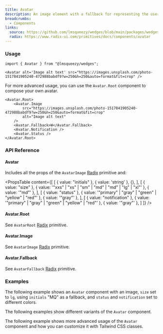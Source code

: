 ```yaml
---
title: Avatar
description: An image element with a fallback for representing the user.
breadcrumbs:
  - Components
links:
  source: https://github.com/lmsqueezy/wedges/blob/main/packages/wedges/src/components/Avatar/Avatar.tsx
  radix: https://www.radix-ui.com/primitives/docs/components/avatar
---
```


<PreviewComponent name="avatar/preview" />

### Usage

```tsx
import { Avatar } from "@lmsqueezy/wedges";
```
    
```tsx showLineNumbers
<Avatar alt='Image alt text' src="https://images.unsplash.com/photo-1517841905240-472988babdf9?w=250&h=250&auto=format&fit=crop" />
```

For more advanced usage, you can use the `Avatar.Root` component to compose your own avatar.

```tsx
<Avatar.Root>
    <Avatar.Image
        src="https://images.unsplash.com/photo-1517841905240-472988babdf9?w=250&h=250&auto=format&fit=crop"
        alt="Image alt text"
    />
    <Avatar.Fallback>W</Avatar.Fallback>
    <Avatar.Notification />
    <Avatar.Status />
</Avatar.Root>
```

### API Reference

#### Avatar

Includes all the props of the `AvatarImage` <a href="https://www.radix-ui.com/primitives/docs/components/avatar#image" rel="nofollow noreferrer" target="_blank">Radix</a> primitive and:

<PropsTable
  content={[
    [
      { value: "initials" },
      { value: 'string' },
      {},
    ],
    [
      { value: "size" },
      { value: '"xxs" | "xs" | "sm" | "md" | "md" | "lg" | "xl"' },
      { value: '"md"' },
    ],
    [
        { value: "status" },
        { value: '"primary" | "gray" | "green" | "yellow" | "red"' },
        { value: '"gray"' },
    ],
    [
        { value: "notification" },
        { value: '"primary" | "gray" | "green" | "yellow" | "red"' },
        { value: '"gray"' },
    ]
  ]}
/>

#### Avatar.Root

See `AvatarRoot` <a href="https://www.radix-ui.com/primitives/docs/components/avatar#root" target="_blank" rel="nofollow noreferrer">Radix</a> primitive.

#### Avatar.Image

See `AvatarImage` <a href="https://www.radix-ui.com/primitives/docs/components/avatar#image" target="_blank" rel="nofollow noreferrer">Radix</a> primitive.

#### Avatar.Fallback

See `AvatarFallback` <a href="https://www.radix-ui.com/primitives/docs/components/avatar#fallback" target="_blank" rel="nofollow noreferrer">Radix</a> primitive.

### Examples

The following example shows an `Avatar` component with an image, `size` set to `lg`, using `initials` "MQ" as a fallback, and `status` and `notification` set to different colors.

<PreviewComponent name="avatar/example-1" />

The following examples show different variants of the `Avatar` component.

<PreviewComponent name="avatar/example-2" />

The following example shows more advanced usage of the `Avatar` component and how you can customize it with Tailwind CSS classes.

<PreviewComponent name="avatar/example-3" />
